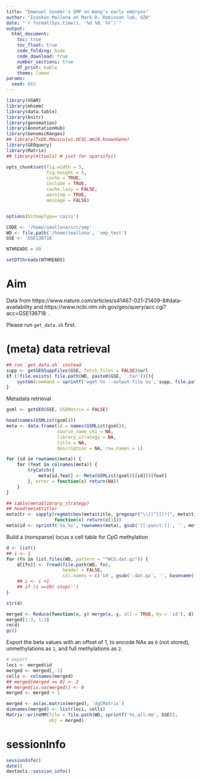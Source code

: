 ```yaml
---
title: "Emanuel Sonder's SMP on Wang's early embryos"
author: "Izaskun Mallona at Mark D. Robinson lab, UZH"
date: "`r format(Sys.time(), '%d %B, %Y')`"
output:
  html_document:
    toc: true
    toc_float: true
    code_folding: hide
    code_download: true
    number_sections: true
    df_print: kable
    theme: lumen
params:
  seed: 665
---
```


```r
library(VGAM)
library(mhsmm)
library(data.table)
library(knitr)
library(genomation)
library(AnnotationHub)
library(GenomicRanges)
## library(TxDb.Mmusculus.UCSC.mm10.knownGene)
library(GEOquery)
library(Matrix)
## library(mltools) # just for sparsify()
```

```r
opts_chunk$set(fig.width = 5,
               fig.height = 5,
               cache = TRUE,
               include = TRUE,
               cache.lazy = FALSE,
               warning = TRUE,
               message = FALSE)


options(bitmapType='cairo')
```

```r
CODE <- '/home/imallona/src/smp'
WD <- file.path('/home/imallona', 'smp_test')
GSE <- 'GSE136718'

NTHREADS = 80
```

```r
setDTthreads(NTHREADS)
```

# Aim

Data from https://www.nature.com/articles/s41467-021-21409-8#data-availability and https://www.ncbi.nlm.nih.gov/geo/query/acc.cgi?acc=GSE136718 .

Please run `get_data.sh` first.

# (meta) data retrieval

```r
## run `get_data.sh` instead
supp <- getGEOSuppFiles(GSE, fetch_files = FALSE)$url
if (!file.exists( file.path(WD, paste0(GSE, '.tar')))){
    system(command = sprintf('wget %s --output-file %s', supp, file.path(WD, paste0(GSE, '.tar'))))
}
```

Metadata retrieval

```r
gsml <- getGEO(GSE, GSEMatrix = FALSE)

head(names(GSMList(gsml)))
meta <- data.frame(id = names(GSMList(gsml)),
                   source_name_ch1 = NA,
                   library_strategy = NA,
                   title = NA,
                   description = NA, row.names = 1)

for (id in rownames(meta)) {
    for (feat in colnames(meta)) {
        tryCatch({
            meta[id,feat] <- Meta(GSMList(gsml)[[id]])[feat]
        }, error = function(x) return(NA))
    }
}

## table(meta$library_strategy)
## head(meta$title)
meta$tr <- sapply(regmatches(meta$title, gregexpr("\\[[^][]*]", meta$title)),
                  function(x) return(x[1]))
meta$id <- sprintf('%s_%s', rownames(meta), gsub('[[:punct:]]', '', meta$tr))

```

Build a (nonsparse) locus x cell table for CpG methylation

```r
d <- list()
## i <- 1
for (fn in list.files(WD, pattern = "*WCG.dat.gz")) {
    d[[fn]] <- fread(file.path(WD, fn),
                     header = FALSE,
                     col.names = c('id', gsub('.dat.gz', '', basename(fn))))
    ## i <- i +1
    ## if (i ==10) stop('')
}

str(d)

merged <- Reduce(function(x, y) merge(x, y, all = TRUE, by = 'id'), d)
merged[1:3, 1:3]
rm(d)
gc()

```

Export the beta values with an offset of 1, to encode NAs as `0` (not stored), unmethylations as `1`, and full methylations as `2`.

```r
# export
loci <- merged$id
merged <- merged[,-1]
cells <- colnames(merged)
## merged[merged == 0] <- 2
## merged[is.na(merged)] <- 0
merged <- merged + 1

merged <- as(as.matrix(merged), 'dgCMatrix')
dimnames(merged) <- list(loci, cells)
Matrix::writeMM(file = file.path(WD, sprintf('%s_all.mm', GSE)),
                obj = merged)

```

# sessionInfo

```r
sessionInfo()
date()
devtools::session_info()
```
